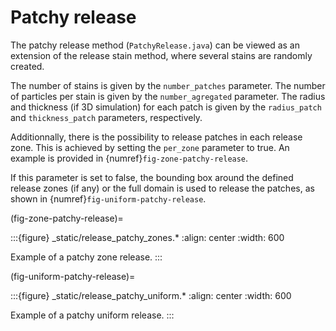 # Patchy release

The patchy release method (`PatchyRelease.java`) can be viewed as an extension of the release stain method, where several stains are randomly created.

The number of stains is given by the `number_patches` parameter. The number of particles per stain is given by the `number_agregated` parameter. The radius and thickness (if 3D simulation) for each patch is given by the `radius_patch` and `thickness_patch` parameters, respectively.

Additionnally, there is the possibility to release patches in each release zone. This is achieved by setting the `per_zone` parameter to true. An example is provided in {numref}`fig-zone-patchy-release`.

If this parameter is set to false, the bounding box around the defined release zones (if any) or the full domain is used to release the patches, as shown
in {numref}`fig-uniform-patchy-release`.

(fig-zone-patchy-release)=

:::{figure} _static/release_patchy_zones.*
:align: center
:width: 600

Example of a patchy zone release.
:::

(fig-uniform-patchy-release)=

:::{figure} _static/release_patchy_uniform.*
:align: center
:width: 600

Example of a patchy uniform release.
:::
